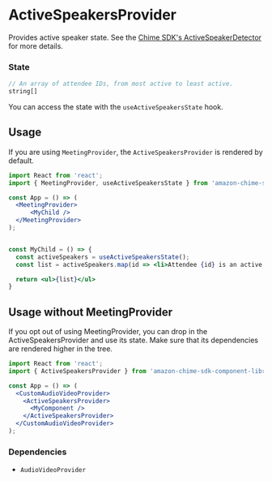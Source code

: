<Meta title="Providers/ActiveSpeakersProvider" />

# ActiveSpeakersProvider

Provides active speaker state. See the [Chime SDK's ActiveSpeakerDetector](https://aws.github.io/amazon-chime-sdk-js/interfaces/activespeakerdetector.html) for more details.

### State

```javascript
// An array of attendee IDs, from most active to least active.
string[]
```

You can access the state with the `useActiveSpeakersState` hook.

## Usage

If you are using `MeetingProvider`, the `ActiveSpeakersProvider` is rendered by default.

```jsx
import React from 'react';
import { MeetingProvider, useActiveSpeakersState } from 'amazon-chime-sdk-component-library-react';

const App = () => (
  <MeetingProvider>
      <MyChild />
  </MeetingProvider>
);


const MyChild = () => {
  const activeSpeakers = useActiveSpeakersState();
  const list = activeSpeakers.map(id => <li>Attendee {id} is an active speaker</li>)

  return <ul>{list}</ul>
}
```

## Usage without MeetingProvider

If you opt out of using MeetingProvider, you can drop in the ActiveSpeakersProvider and use its state. Make sure that its dependencies are rendered higher in the tree.

```jsx
import React from 'react';
import { ActiveSpeakersProvider } from 'amazon-chime-sdk-component-library-react';

const App = () => (
  <CustomAudioVideoProvider>
    <ActiveSpeakersProvider>
      <MyComponent />
    </ActiveSpeakersProvider>
  </CustomAudioVideoProvider>
);
```

### Dependencies

- `AudioVideoProvider`
